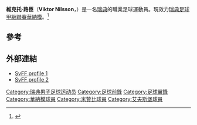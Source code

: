 {{Infobox football biography
| name        =維克托·路臣
| image       =
| fullname    = Viktor Carl Nilsson
| birth_date  = {{Birth date and age|1993|07|14|df=y}}
| birth_place = [[瑞典|瑞典]]
| height      = {{height|m=1.75}}
| position    = [[前鋒|前鋒]] / [[翼鋒|翼鋒]]
| currentclub = [[華納模體育會|華納模]]
| clubnumber  = 25
| youthyears1 =
| youthclubs1 = IFK Påryd
| youthyears2 = {{0|0000}}–2009
| youthclubs2 = [[Nybro_IF|Nybro IF]]
| youthyears3 = 2009–2011
| youthclubs3 = [[艾夫斯堡體育會|艾夫斯堡]]
| years1 = 2012–2014
| clubs1 = [[米贊比AIF|米贊比]]
| caps1  = 20
| goals1 = 0
| years2 = 2013

| clubs2 = → [[莊高平索特拿體育會|莊高平索特拿]] (租借)
| caps2  = 13
| goals2 = 1
| years3 = 2015–
| clubs3 = [[華納模體育會|華納模]]
| caps3  = 6
| goals3 = 0
| pcupdate       = 12 May 2015
}}
'''維克托·路臣'''（'''Viktor Nilsson'''，{{bd|1993年|7月14日||}}）是一名[[瑞典|瑞典]]的職業足球運動員。現效力[[瑞典足球甲級聯賽|瑞典足球甲級聯賽]][[華納模體育會|華納模]]。<ref>{{cite web|title=Viktor Nilsson|url=http://svenskfotboll.se/allsvenskan/person/?playerid=7719|publisher=Svenskfotboll|accessdate=23 October 2014|archive-date=2016-11-30|archive-url=https://web.archive.org/web/20161130041524/http://svenskfotboll.se/allsvenskan/person/?playerid=7719|dead-url=no}}</ref>

==參考==
{{reflist}}

==外部連結==
*[http://svenskfotboll.se/allsvenskan/person/?playerid=7719 SvFF profile 1] {{Wayback|url=http://svenskfotboll.se/allsvenskan/person/?playerid=7719 |date=20161130041524 }}
*[http://svenskfotboll.se/superettan/person/?playerid=7942&instant=1 SvFF profile 2] {{Wayback|url=http://svenskfotboll.se/superettan/person/?playerid=7942&instant=1 |date=20160304100430 }}

{{DEFAULTSORT: Nilsson, Viktor}}
[[Category:瑞典男子足球运动员|Category:瑞典男子足球运动员]]
[[Category:足球前鋒|Category:足球前鋒]]
[[Category:足球翼鋒|Category:足球翼鋒]]
[[Category:華納模球員|Category:華納模球員]]
[[Category:米贊比球員|Category:米贊比球員]]
[[Category:艾夫斯堡球員|Category:艾夫斯堡球員]]